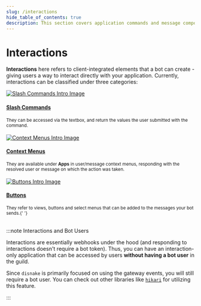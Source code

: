 ```yaml
---
slug: /interactions
hide_table_of_contents: true
description: This section covers application commands and message components.
---
```


# Interactions

**Interactions** here refers to client-integrated elements that a bot can create - giving users a way to interact directly with your application. Currently, interactions can be classified under three categories:

<div class="container">
	<div class="row">
		<div class="col padding-vert--md">
			<div class="card">
				<div class="card__image">
					<a href="/interactions/slash-commands">
						<img
							src={require('./images/slash-commands-intro.png').default}
							alt="Slash Commands Intro Image"
						/>
					</a>
				</div>
				<div class="card__body">
					<a href="/interactions/slash-commands">
						<h4>Slash Commands</h4>
					</a>
					<small>
						They can be accessed via the textbox, and return the values the user submitted with the command.
					</small>
				</div>
			</div>
		</div>
		<br />
		<div class="col padding-vert--md">
			<div class="card">
				<div class="card__image">
					<a href="/interactions/context-menus">
						<img
							src={require('./images/context-menus-intro.png').default}
							alt="Context Menus Intro Image"
						/>
					</a>
				</div>
				<div class="card__body">
					<a href="/interactions/context-menus">
						<h4>Context Menus</h4>
					</a>
					<small>
						They are available under <b>Apps</b> in user/message context menus, responding with the resolved
						user or message on which the action was taken.
					</small>
				</div>
			</div>
		</div>
		<br />
		<div class="col padding-vert--md">
			<div class="card">
				<div class="card__image">
					<a href="/interactions/buttons">
						<img src={require('./images/message-components-intro.png').default} alt="Buttons Intro Image" />
					</a>
				</div>
				<div class="card__body">
					<a href="/interactions/buttons">
						<h4>Buttons</h4>
					</a>
					<small>
						They refer to views, buttons and select menus that can be added to the messages your bot
						sends.{' '}
					</small>
				</div>
			</div>
		</div>
	</div>
</div>

<br />

:::note Interactions and Bot Users

Interactions are essentially webhooks under the hood (and responding to interactions doesn't require a bot token). Thus, you can have an interaction-only application that can be accessed by users **without having a bot user** in the guild.

Since `disnake` is primarily focused on using the gateway events, you will still require a bot user. You can check out other libraries like [`hikari`](https://www.hikari-py.dev/) for utilizing this feature.

:::
